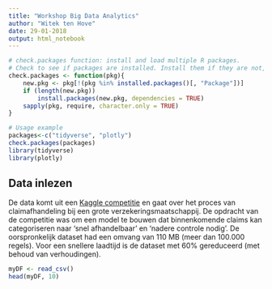 ```yaml
---
title: "Workshop Big Data Analytics"
author: "Witek ten Hove"
date: 29-01-2018
output: html_notebook
---
```



```r
# check.packages function: install and load multiple R packages.
# Check to see if packages are installed. Install them if they are not, then load them into the R session.
check.packages <- function(pkg){
    new.pkg <- pkg[!(pkg %in% installed.packages()[, "Package"])]
    if (length(new.pkg)) 
        install.packages(new.pkg, dependencies = TRUE)
    sapply(pkg, require, character.only = TRUE)
}

# Usage example
packages<-c("tidyverse", "plotly")
check.packages(packages)
library(tidyverse)
library(plotly)
```

## Data inlezen

De data komt uit een <a href="https://www.kaggle.com/c/bnp-paribas-cardif-claims-management" target="_blank">Kaggle competitie</a> en gaat over het proces van claimafhandeling bij een grote verzekeringsmaatschappij. De opdracht van de competitie was om een model te bouwen dat binnenkomende claims kan categoriseren naar 'snel afhandelbaar' en 'nadere controle nodig'. De oorspronkelijk dataset had een omvang van 110 MB (meer dan 100.000 regels). Voor een snellere laadtijd is de dataset met 60% gereduceerd (met behoud van verhoudingen).

```r
myDF <- read_csv()
head(myDF, 10)
```


